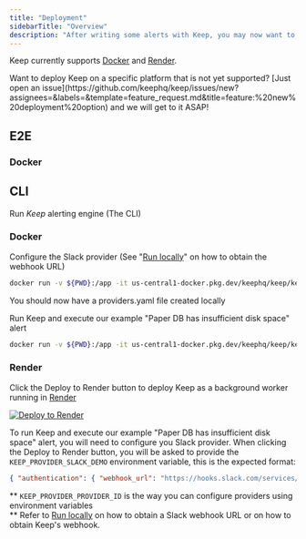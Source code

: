 ```yaml
---
title: "Deployment"
sidebarTitle: "Overview"
description: "After writing some alerts with Keep, you may now want to use Keep in production! For that, you can easily deploy Keep on an environment other than your local station."
---
```


Keep currently supports [Docker](#docker) and [Render](#render).

<Warning>
  Want to deploy Keep on a specific platform that is not yet supported? [Just
  open an
  issue](https://github.com/keephq/keep/issues/new?assignees=&labels=&template=feature_request.md&title=feature:%20new%20deployment%20option)
  and we will get to it ASAP!
</Warning>

## E2E

### Docker

## CLI

Run _Keep_ alerting engine (The CLI)

### Docker

Configure the Slack provider (See "[Run locally](https://github.com/keephq/keep#get-a-slack-incoming-webhook-using-this-tutorial-and-use-keep-to-configure-it)" on how to obtain the webhook URL)

```bash
docker run -v ${PWD}:/app -it us-central1-docker.pkg.dev/keephq/keep/keep-cli config provider --provider-type slack --provider-id slack-demo
```

You should now have a providers.yaml file created locally

Run Keep and execute our example "Paper DB has insufficient disk space" alert

```bash
docker run -v ${PWD}:/app -it us-central1-docker.pkg.dev/keephq/keep/keep-cli -j run --alert-url https://raw.githubusercontent.com/keephq/keep/main/examples/alerts/db_disk_space.yml
```

### Render

Click the Deploy to Render button to deploy Keep as a background worker running in [Render](https://www.render.com)

[![Deploy to Render](https://render.com/images/deploy-to-render-button.svg)](https://render.com/deploy?repo=https://github.com/keephq/keep)

To run Keep and execute our example "Paper DB has insufficient disk space" alert, you will need to configure you Slack provider.
When clicking the Deploy to Render button, you will be asked to provide the `KEEP_PROVIDER_SLACK_DEMO` environment variable, this is the expected format:

```json
{ "authentication": { "webhook_url": "https://hooks.slack.com/services/..." } }
```

\*\* `KEEP_PROVIDER_PROVIDER_ID` is the way you can configure providers using environment variables <br/>
\*\* Refer to [Run locally](https://github.com/keephq/keep#get-a-slack-incoming-webhook-using-this-tutorial-and-use-keep-to-configure-it) on how to obtain a Slack webhook URL or on how to obtain Keep's webhook.
